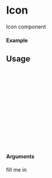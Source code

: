 
<Meta of={Icon} title="Icon" />

# Icon

Icon component

#### Example

<Canvas of={Icon} />

## Usage

```ts
CHANGE ME!!!!
import { Button } from "@femmecubator/equity-ui";

const Example = () => {
  return (
      <Button
        onClick={()=> console.log("Clicked")}
      >
      Button!
      </Button>
  );
};

export default Example;
```

#### Arguments

fill me in
